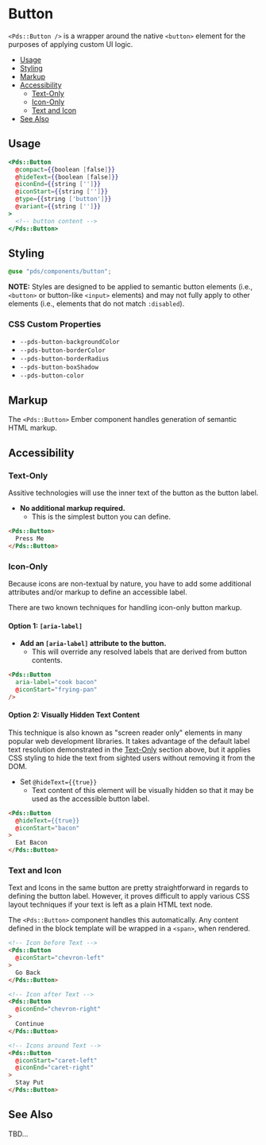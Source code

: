 
# Button

`<Pds::Button />` is a wrapper around the native `<button>` element for the
purposes of applying custom UI logic.

- [Usage](#usage)
- [Styling](#styling)
- [Markup](#markup)
- [Accessibility](#accessibility)
  - [Text-Only](#text-only)
  - [Icon-Only](#icon-only)
  - [Text and Icon](#text-and-icon)
- [See Also](#see-also)


## Usage

```hbs
<Pds::Button
  @compact={{boolean [false]}}
  @hideText={{boolean [false]}}
  @iconEnd={{string ['']}}
  @iconStart={{string ['']}}
  @type={{string ['button']}}
  @variant={{string ['']}}
>
  <!-- button content -->
</Pds::Button>
```
<Props of="PdsButton" />


## Styling
```scss
@use "pds/components/button";
```
**NOTE:** Styles are designed to be applied to semantic button elements
(i.e., `<button>` or button-like `<input>` elements) and may not fully apply
to other elements (i.e., elements that do not match `:disabled`).

### CSS Custom Properties

* `--pds-button-backgroundColor`
* `--pds-button-borderColor`
* `--pds-button-borderRadius`
* `--pds-button-boxShadow`
* `--pds-button-color`


## Markup
The `<Pds::Button>` Ember component handles generation of semantic HTML markup.


## Accessibility

### Text-Only
Assitive technologies will use the inner text of the button as the button label.

* **No additional markup required.**
    * This is the simplest button you can define.

```html
<Pds::Button>
  Press Me
</Pds::Button>
```

### Icon-Only
Because icons are non-textual by nature, you have to add some additional
attributes and/or markup to define an accessible label.

There are two known techniques for handling icon-only button markup.


#### Option 1: `[aria-label]`
* **Add an `[aria-label]` attribute to the button.**
    * This will override any resolved labels that are derived from button contents.
```html
<Pds::Button
  aria-label="cook bacon"
  @iconStart="frying-pan"
/>
```


#### Option 2: Visually Hidden Text Content
This technique is also known as "screen reader only" elements in many popular
web development libraries.  It takes advantage of the default label text
resolution demonstrated in the [Text-Only](#text-only) section above, but it
applies CSS styling to hide the text from sighted users without removing it
from the DOM.

* Set `@hideText={{true}}`
  * Text content of this element will be visually hidden so that it may be used
    as the accessible button label.

```html
<Pds::Button
  @hideText={{true}}
  @iconStart="bacon"
>
  Eat Bacon
</Pds::Button>
```

### Text and Icon

Text and Icons in the same button are pretty straightforward in regards to
defining the button label.  However, it proves difficult to apply various
CSS layout techniques if your text is left as a plain HTML text node.

The `<Pds::Button>` component handles this automatically. Any content defined
in the block template will be wrapped in a `<span>`, when rendered.

```html
<!-- Icon before Text -->
<Pds::Button
  @iconStart="chevron-left"
>
  Go Back
</Pds::Button>

<!-- Icon after Text -->
<Pds::Button
  @iconEnd="chevron-right"
>
  Continue
</Pds::Button>

<!-- Icons around Text -->
<Pds::Button
  @iconStart="caret-left"
  @iconEnd="caret-right"
>
  Stay Put
</Pds::Button>
```


## See Also
TBD...

